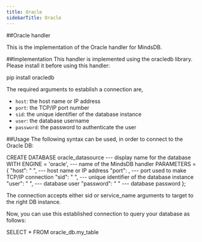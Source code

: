 ```yaml
---
title: Oracle
sidebarTitle: Oracle
---
```


##Oracle handler

This is the implementation of the Oracle handler for MindsDB.

##Implementation
This handler is implemented using the oracledb library. Please install it before using this handler:

pip install oracledb

The required arguments to establish a connection are,
* `host`: the host name or IP address 
* `port`: the TCP/IP port number
* `sid`: the unique identifier of the database instance
* `user`: the database username 
* `password`: the password to authenticate the user 

##Usage
The following syntax can be used, in order to connect to the Oracle DB:

CREATE DATABASE oracle_datasource         --- display name for the database
WITH ENGINE = 'oracle',                   --- name of the MindsDB handler
PARAMETERS = {
  "host": " ",                            --- host name or IP address
  "port": ,                               --- port used to make TCP/IP connection
  "sid": " ",                             --- unique identifier of the database instance
  "user": " ",                            --- database user
  "password": " "                         --- database password
};

The connection accepts either sid or service_name arguments to target to the right DB instance.

Now, you can use this established connection to query your database as follows:

SELECT * FROM oracle_db.my_table